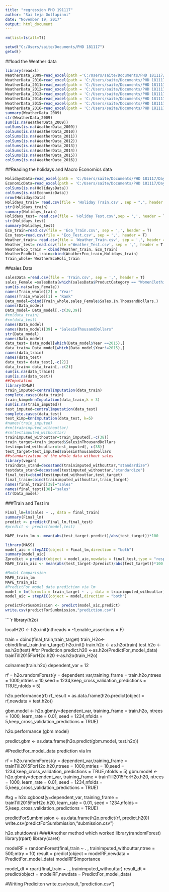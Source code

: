 ---
title: "regression PHD 191117"
author: "Sai teja Gollapinni"
date: "November 19, 2017"
output: html_document
---

```{r}
rm(list=ls(all=T))
```


```{r}

setwd("C:/Users/saite/Documents/PHD 181117")
getwd()
```

##load the Weather data 
```{r}
library(readxl)
WeatherData_2009=read_excel(path ='C:/Users/saite/Documents/PHD 181117/Day 2 files/WeatherData.xlsx', na = ' ')
WeatherData_2010=read_excel(path = 'C:/Users/saite/Documents/PHD 181117/Day 2 files/WeatherData.xlsx',sheet ='2010', na = ' ')
WeatherData_2011=read_excel(path = 'C:/Users/saite/Documents/PHD 181117/Day 2 files/WeatherData.xlsx',sheet ='2011', na = ' ')
WeatherData_2012=read_excel(path = 'C:/Users/saite/Documents/PHD 181117/Day 2 files/WeatherData.xlsx',sheet ='2012', na = ' ')
WeatherData_2013=read_excel(path = 'C:/Users/saite/Documents/PHD 181117/Day 2 files/WeatherData.xlsx',sheet ='2013', na = ' ')
WeatherData_2014=read_excel(path = 'C:/Users/saite/Documents/PHD 181117/Day 2 files/WeatherData.xlsx',sheet ='2014', na = ' ')
WeatherData_2015=read_excel(path = 'C:/Users/saite/Documents/PHD 181117/Day 2 files/WeatherData.xlsx',sheet ='2015', na = ' ')
WeatherData_2016=read_excel(path = 'C:/Users/saite/Documents/PHD 181117/Day 2 files/WeatherData.xlsx',sheet ='2016', na = ' ')
summary(WeatherData_2009)
str(WeatherData_2009)
sum(is.na(WeatherData_2009))
colSums(is.na(WeatherData_2009))
colSums(is.na(WeatherData_2010))
colSums(is.na(WeatherData_2011))
colSums(is.na(WeatherData_2012))
colSums(is.na(WeatherData_2013))
colSums(is.na(WeatherData_2014))
colSums(is.na(WeatherData_2015))
colSums(is.na(WeatherData_2016))
```
##Reading the holidays and Macro Economics data
```{r}
HolidaysData=read_excel(path = 'C:/Users/saite/Documents/PHD 181117/Day 2 files/Events_HolidaysData.xlsx',sheet = 'Holidays_count', na = ' ')
EconomicData=read_excel(path = 'C:/Users/saite/Documents/PHD 181117/Day 2 files/MacroEconomicData.xlsx', na = ' ')
colSums(is.na(HolidaysData))
colSums(is.na(EconomicData))
nrow(HolidaysData)
Holidays_train= read.csv(file = 'Holiday Train.csv', sep = ",", header =T)
str(Holidays_train)
summary(Holidays_train)
Holidays_test= read.csv(file = 'Holiday Test.csv',sep = ',', header = T )
str(Holidays_test)
summary(Holidays_test)
Eco_train=read.csv(file = 'Eco_Train.csv', sep = ',', header = T)
Eco_test=read.csv(file = 'Eco_Test.csv', sep = ',', header = T)
Weather_train= read.csv(file = 'Weather_Train.csv', sep = ',', header = T)
Weather_test= read.csv(file ='Weather_Test.csv', sep = ',', header = T )
WeatherEco_train = cbind(Weather_train, Eco_train)
WeatherEcoHoli_train=cbind(WeatherEco_train,Holidays_train)
Train_whole= WeatherEcoHoli_train
```
##sales Data
```{r}
salesData =read.csv(file = 'Train.csv', sep = ',', header = T)
sales_Female =salesData[which(salesData$ProductCategory == "WomenClothing"),]
sum(is.na(sales_Female))
names(Train_whole)[2] = "Year"
names(Train_whole)[1] = "Rank"
Data_model=cbind(Train_whole,sales_Female$Sales.In.ThousandDollars.)
names(Data_model)
Data_model= Data_model[,-c(38,39)]
#rm(data_train)
#rm(data_test)
names(Data_model)
names(Data_model)[39] = "SalesinThousandDollars"
str(Data_model)
names(Data_model)
data_test= Data_model[which(Data_model$Year ==2015),]
data_train= Data_model[which(Data_model$Year!=2015),]
names(data_train)
names(data_test)
data_test= data_test[,-c(2)]
data_train= data_train[,-c(2)]
sum(is.na(data_train))
sum(is.na(data_test))
##Imputation
library(DMwR)
train_imputed=centralImputation(data_train)
complete.cases(data_train)
train_kimp=knnImputation(data_train,k = 3)
sum(is.na(train_imputed))
test_imputed=centralImputation(data_test)
complete.cases(data_test)
test_kimp=knnImputation(data_test, k=5)
#names(train_imputed)
#rm(trainimputed_withouttar)
#rm(testimputed_withouttar)
trainimputed_withouttar=train_imputed[,-c(38)]
train_target=train_imputed$SalesinThousandDollars
testimputed_withouttar=test_imputed[,-c(38)]
test_target=test_imputed$SalesinThousandDollars
##standarization of the whole data without sales
library(vegan)
traindata_stand=decostand(trainimputed_withouttar,"standardize")
testdata_stand=decostand(testimputed_withouttar,"standardize")
final_test=cbind(testimputed_withouttar,test_target)
final_train=cbind(trainimputed_withouttar,train_target)
names(final_train)[38]="sales"
names(final_test)[38]="sales"
str(Data_model)

```


###Train and Test lm
```{r}

Final_lm=lm(sales ~ ., data = final_train)
summary(Final_lm)
predict <- predict(Final_lm,final_test)
#predict <- predict(model,test)

MAPE_train_lm <- mean(abs(test_target-predict)/abs(test_target))*100

library(MASS)
model_aic = stepAIC(object = Final_lm,direction = "both")
summary(model_aic)
Zpredict = predict(object = model_aic,newdata = final_test,type = "response")
MAPE_train_aic <- mean(abs(test_target-Zpredict)/abs(test_target))*100

#Modal Comparision
MAPE_train_lm
MAPE_train_aic
#PredictFor_model_data prediction via lm
model = lm(formula = train_target ~ . , data = trainimputed_withouttar)
model_aic = stepAIC(object = model,direction = "both")

predictForSumbmission <- predict(model_aic,predict)
write.csv(predictForSumbmission,"prediction.csv")
```


````{r}
library(h2o)

localH2O <- h2o.init(nthreads = -1,enable_assertions = F)

train = cbind(final_train,train_target)
train_H2o<- cbind(final_train,train_target)
h2o.init()
train.h2o <- as.h2o(train)
test.h2o <- as.h2o(test)
#for Prediction
predict.h20 <-as.h2o(PredictFor_model_data)
trainTill2015ForH2o.h20 <-as.h2o(train_H2o)

colnames(train.h2o)
dependent_var = 12

rf = h2o.randomForest(y = dependent_var,training_frame = train.h2o,ntrees = 1000,mtries = 10,seed = 1234,keep_cross_validation_predictions = TRUE,nfolds = 5)

h2o.performance(rf)
rf_result = as.data.frame(h2o.predict(object = rf,newdata = test.h2o))


gbm.model <- h2o.gbm(y=dependent_var, training_frame = train.h2o, ntrees = 1000, learn_rate = 0.01, seed = 1234,nfolds = 5,keep_cross_validation_predictions = TRUE)

h2o.performance (gbm.model)

predict.gbm <- as.data.frame(h2o.predict(gbm.model, test.h2o))

#PredictFor_model_data prediction via lm

rf = h2o.randomForest(y = dependent_var,training_frame = trainTill2015ForH2o.h20,ntrees = 1000,mtries = 10,seed = 1234,keep_cross_validation_predictions = TRUE,nfolds = 5)
gbm.model <- h2o.gbm(y=dependent_var, training_frame = trainTill2015ForH2o.h20, ntrees = 1000, learn_rate = 0.01, seed = 1234,nfolds = 5,keep_cross_validation_predictions = TRUE)

#xg = h2o.xgboost(y=dependent_var, training_frame = trainTill2015ForH2o.h20, learn_rate = 0.01, seed = 1234,nfolds = 5,keep_cross_validation_predictions = TRUE)

predictForSumbmission <- as.data.frame(h2o.predict(rf, predict.h20))
write.csv(predictForSumbmission,"submission.csv")

h2o.shutdown()
####Another method which worked 
library(randomForest)
library(rpart)
library(caret)


modelRF = randomForest(final_train ~ . , trainimputed_withouttar,ntree = 500,mtry = 10)
result = predict(object = modelRF,newdata = PredictFor_model_data)
modelRF$importance


model_dt = rpart(final_train ~ . , trainimputed_withouttar)
result_dt = predict(object = modelRF,newdata = PredictFor_model_data)


#Writing Prediciton
write.csv(result,"prediction.csv")


